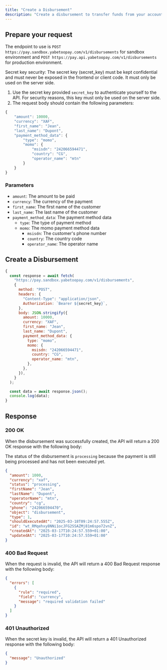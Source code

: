 ```yaml
---
title: "Create a Disbursement"
description: "Create a disbursement to transfer funds from your account to a customer's account"
---
```


## Prepare your request

The endpoint to use is `POST https://pay.sandbox.yabetoopay.com/v1/disbursements` for sandbox environment and `POST https://pay.api.yabetoopay.com/v1/disbursements` for production environment.

<Note>
  Secret key security: The secret key (secret_key) must be kept confidential and
  must never be exposed in the frontend or client code. It must only be used on
  the server side.
</Note>

1. Use the secret key provided `secret_key` to authenticate yourself to the API. For security reasons, this key must only be used on the server side.
2. The request body should contain the following parameters:

```javascript
{
    "amount": 10000,
    "currency": "XAF",
    "first_name": "Jean",
    "last_name": "Dupont",
    "payment_method_data": {
        "type": "momo",
        "momo": {
            "msisdn": "242066594471",
            "country": "CG",
            "operator_name": "mtn"
        }
    }
}
```

### Parameters

- `amount`: The amount to be paid
- `currency`: The currency of the payment
- `first_name`: The first name of the customer
- `last_name`: The last name of the customer
- `payment_method_data`: The payment method data
  - `type`: The type of payment method
  - `momo`: The momo payment method data
    - `msisdn`: The customer's phone number
    - `country`: The country code
    - `operator_name`: The operator name

## Create a Disbursement

```javascript
{
  const response = await fetch(
    "https://pay.sandbox.yabetoopay.com/v1/disbursements",
    {
      method: "POST",
      headers: {
        "Content-Type": "application/json",
        Authorization: `Bearer ${secret_key}`,
      },
      body: JSON.stringify({
        amount: 10000,
        currency: "XAF",
        first_name: "Jean",
        last_name: "Dupont",
        payment_method_data: {
          type: "momo",
          momo: {
            msisdn: "242066594471",
            country: "CG",
            operator_name: "mtn",
          },
        },
      }),
    }
  );

  const data = await response.json();
  console.log(data);
}
```

## Response

### 200 OK

When the disbursement was successfully created, the API will return a 200 OK response with the following body:

The status of the disbursement is `processing` because the payment is still being processed and has not been executed yet.

```json
{
  "amount": 1000,
  "currency": "xaf",
  "status": "processing",
  "firstName": "Jean",
  "lastName": "Dupont",
  "operatorName": "mtn",
  "country": "cg",
  "phone": "242066594470",
  "object": "disbursement",
  "type": 1,
  "shouldExecutedAt": "2025-03-18T09:24:57.555Z",
  "id": "wt_RMqehxy8NNi1ocJFG2SSAZMj81m6spo72vnZ",
  "createdAt": "2025-03-17T10:24:57.559+01:00",
  "updatedAt": "2025-03-17T10:24:57.559+01:00"
}
```

### 400 Bad Request

When the request is invalid, the API will return a 400 Bad Request response with the following body:

```json
{
  "errors": [
    {
      "rule": "required",
      "field": "currency",
      "message": "required validation failed"
    }
  ]
}
```

### 401 Unauthorized

When the secret key is invalid, the API will return a 401 Unauthorized response with the following body:

```json
{
  "message": "Unauthorized"
}
```
